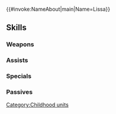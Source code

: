 {{#invoke:NameAbout|main|Name=Lissa}}{{HeroPage Tabs}}
{{Hero Infobox
|Name=Lissa
|Title=Littlest Princess
|WeaponType=Green Axe
|MoveType=Infantry
|Origin=Fire Emblem Awakening
|Gender=Female
|actorEN=Kate Higgins
|actorJP=阿澄佳奈
|artist=成海七海
|additionDate=April 4, 2024
|releaseDate=April 5, 2024
|cv1=10
|cv2=100400
|TagID=幼少リズ
|InternalID=1082
|Properties=special
|description=Second princess of the Halidom of Ylisse and little sister to Emmeryn and Chrom. She is still young, but she is nevertheless kind to her core! Appears in Fire Emblem Awakening.
}}
{{Stats Page
|Lv1HP=18|Lv1ATK=8|Lv1SPD=4|Lv1DEF=14|Lv1RES=12
|GRHP=50|GRATK=90|GRSPD=30|GRDEF=75|GRRES=70
}}
==Skills==
===Weapons===
{{Weapons Table
|weapon1=Iron Axe
|weapon1Default=1
|weapon1Unlock=1
|weapon2=Steel Axe
|weapon2Default=2
|weapon2Unlock=2
|weapon3=Silver Axe
|weapon3Default=4
|weapon3Unlock=3
|weapon4=New War Axe
|weapon4Default=5
|weapon4Unlock=5
}}
===Assists===
{{Assists Table}}
===Specials===
{{Specials Table
|special1=Glowing Ember
|special1Default=4
|special1Unlock=3
|special2=Bonfire
|special2Unlock=4
}}
===Passives===
{{Passives Table
|passiveA1=Def/Res Finish 1
|passiveA2=Def/Res Finish 2
|passiveA3=Def/Res Finish 3
|passiveA1Unlock=1
|passiveA2Unlock=2
|passiveA3Unlock=4
|passiveC1=Time's Pulse 1
|passiveC2=Time's Pulse 2
|passiveC3=Time's Pulse 3
|passiveC1Unlock=3
|passiveC2Unlock=4
|passiveC3Unlock=5
}}
{{Heroes Navbox}}
[[Category:Childhood units]]